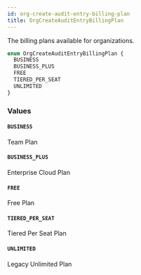 ```yaml
---
id: org-create-audit-entry-billing-plan
title: OrgCreateAuditEntryBillingPlan
---
```


The billing plans available for organizations.

```graphql
enum OrgCreateAuditEntryBillingPlan {
  BUSINESS
  BUSINESS_PLUS
  FREE
  TIERED_PER_SEAT
  UNLIMITED
}
```

### Values

#### `BUSINESS`

Team Plan

#### `BUSINESS_PLUS`

Enterprise Cloud Plan

#### `FREE`

Free Plan

#### `TIERED_PER_SEAT`

Tiered Per Seat Plan

#### `UNLIMITED`

Legacy Unlimited Plan
